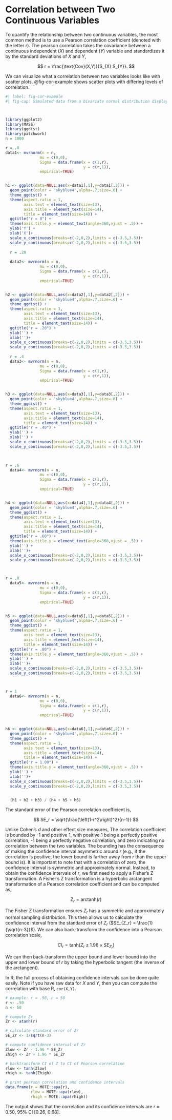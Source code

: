 
# Correlation between Two Continuous Variables

To quantify the relationship between two continuous variables, the most common method is to use a Pearson correlation coefficient (denoted with the letter $r$). The pearson correlation takes the covariance between a continuous independent ($X$) and dependent ($Y$) variable and standardizes it by the standard deviations of $X$ and $Y$,

$$
r = \frac{\text{Cov}(X,Y)}{S_{X} S_{Y}}.
$$

We can visualize what a correlation between two variables looks like with scatter plots. @fig-cor-example shows scatter plots with differing levels of correlation.

```r
#| label: fig-cor-example
#| fig-cap: Simulated data from a bivariate normal distribution displaying 6 different correlations, r = 0, .20, .40, .60, .80, and 1.00.



library(ggplot2)
library(MASS)
library(ggdist)
library(patchwork)
n = 1000

r = .0
data1<- mvrnorm(n = n,
               mu = c(0,0),
               Sigma = data.frame(x = c(1,r),
                                  y = c(r,1)),
               empirical=TRUE)


h1 <- ggplot(data=NULL,aes(x=data1[,1],y=data1[,2])) +
  geom_point(color = 'skyblue4',alpha=.7,size=.6) +
  theme_ggdist() +
  theme(aspect.ratio = 1,
        axis.text = element_text(size=13),
        axis.title = element_text(size=14),
        title = element_text(size=14)) +
  ggtitle("r = 0") +
  theme(axis.title.y = element_text(angle=360,vjust = .5)) +
  ylab('Y') +
  xlab('X')+
  scale_x_continuous(breaks=c(-2,0,2),limits = c(-3.5,3.5))+ 
  scale_y_continuous(breaks=c(-2,0,2),limits = c(-3.5,3.5))
  
  r = .20
  
  data2<- mvrnorm(n = n,
               mu = c(0,0),
               Sigma = data.frame(x = c(1,r),
                                  y = c(r,1)),
               empirical=TRUE)


h2 <- ggplot(data=NULL,aes(x=data2[,1],y=data2[,2])) +
  geom_point(color = 'skyblue4',alpha=.7,size=.6) +
  theme_ggdist() +
  theme(aspect.ratio = 1,
        axis.text = element_text(size=13),
        axis.title = element_text(size=14),
        title = element_text(size=14)) +
  ggtitle("r = .20") +
  ylab('') +
  xlab('')+
  scale_x_continuous(breaks=c(-2,0,2),limits = c(-3.5,3.5))+ 
  scale_y_continuous(breaks=c(-2,0,2),limits = c(-3.5,3.5))
  
  r = .4
  data3<- mvrnorm(n = n,
               mu = c(0,0),
               Sigma = data.frame(x = c(1,r),
                                  y = c(r,1)),
               empirical=TRUE)


h3 <- ggplot(data=NULL,aes(x=data3[,1],y=data3[,2])) +
  geom_point(color = 'skyblue4',alpha=.7,size=.6) +
  theme_ggdist() +
  theme(aspect.ratio = 1,
        axis.text = element_text(size=13),
        axis.title = element_text(size=14),
        title = element_text(size=14)) +
  ggtitle("r = .40") +
  ylab('') +
  xlab('') +
  scale_x_continuous(breaks=c(-2,0,2),limits = c(-3.5,3.5))+ 
  scale_y_continuous(breaks=c(-2,0,2),limits = c(-3.5,3.5))
  


r = .6
  data4<- mvrnorm(n = n,
               mu = c(0,0),
               Sigma = data.frame(x = c(1,r),
                                  y = c(r,1)),
               empirical=TRUE)


h4 <- ggplot(data=NULL,aes(x=data4[,1],y=data4[,2])) +
  geom_point(color = 'skyblue4',alpha=.7,size=.6) +
  theme_ggdist() +
  theme(aspect.ratio = 1,
        axis.text = element_text(size=13),
        axis.title = element_text(size=14),
        title = element_text(size=14)) +
  ggtitle("r = .60") +
  theme(axis.title.y = element_text(angle=360,vjust = .5)) +
  ylab('') +
  xlab('')+
  scale_x_continuous(breaks=c(-2,0,2),limits = c(-3.5,3.5))+ 
  scale_y_continuous(breaks=c(-2,0,2),limits = c(-3.5,3.5))



r = .8
  data5<- mvrnorm(n = n,
               mu = c(0,0),
               Sigma = data.frame(x = c(1,r),
                                  y = c(r,1)),
               empirical=TRUE)


h5 <- ggplot(data=NULL,aes(x=data5[,1],y=data5[,2])) +
  geom_point(color = 'skyblue4',alpha=.7,size=.6) +
  theme_ggdist() +
  theme(aspect.ratio = 1,
        axis.text = element_text(size=13),
        axis.title = element_text(size=14),
        title = element_text(size=14)) +
  ggtitle("r = .80") +
  theme(axis.title.y = element_text(angle=360,vjust = .5)) +
  ylab('') +
  xlab('')+
  scale_x_continuous(breaks=c(-2,0,2),limits = c(-3.5,3.5))+ 
  scale_y_continuous(breaks=c(-2,0,2),limits = c(-3.5,3.5))



r = 1
  data6<- mvrnorm(n = n,
               mu = c(0,0),
               Sigma = data.frame(x = c(1,r),
                                  y = c(r,1)),
               empirical=TRUE)


h6 <- ggplot(data=NULL,aes(x=data6[,1],y=data6[,2])) +
  geom_point(color = 'skyblue4',alpha=.7,size=.6) +
  theme_ggdist() +
  theme(aspect.ratio = 1,
        axis.text = element_text(size=13),
        axis.title = element_text(size=14),
        title = element_text(size=14)) +
  ggtitle("r = 1.00") +
  theme(axis.title.y = element_text(angle=360,vjust = .5)) +
  ylab('') +
  xlab('')+
  scale_x_continuous(breaks=c(-2,0,2),limits = c(-3.5,3.5))+ 
  scale_y_continuous(breaks=c(-2,0,2),limits = c(-3.5,3.5))


  (h1 + h2 + h3) / (h4 + h5 + h6)
```

The standard error of the Pearson correlation coefficient is,

$$
SE_r = \sqrt{\frac{\left(1-r^2\right)^2}{n-1}}
$$

Unlike Cohen's $d$ and other effect size measures, The correlation coefficient is bounded by -1 and positive 1, with positive 1 being a perfectly positive correlation, -1 being a perfectly negative correlation, and zero indicating no correlation between the two variables. The bounding has the consequence of making the confidence interval asymmetric around $r$ (e.g., if the correlation is positive, the lower bound is farther away from $r$ than the upper bound is). It is important to note that with a correlation of zero, the confidence interval is symmetric and approximately normal. Instead, to obtain the confidence intervals of $r$, we first need to apply a Fisher's Z transformation. A Fisher's Z transformation is a hyperbolic arctangent transformation of a Pearson correlation coefficient and can be computed as,

$$
Z_r = \text{arctanh}(r)
$$

The Fisher Z transformation ensures $Z_r$ has a symmetric and approximately normal sampling distribution. This then allows us to calculate the confidence interval from the standard error of $Z_r$ ($SE_{Z_r} = \frac{1}{\sqrt{n-3}}$). We can also back-transform the confidence into a Pearson correlation scale,

$$
CI_{r} = \text{tanh}(Z_r \pm 1.96\times SE_{Z_r})
$$

We can then back-transform the upper bound and lower bound into the upper and lower bound of $r$ by taking the hyperbolic tangent (the inverse of the arctangent).

In R, the full process of obtaining confidence intervals can be done quite easily. Note if you have raw data for $X$ and $Y$, then you can compute the correlation with base R, `cor(X,Y)`.

```r
# example: r = .50, n = 50
r <- .50
n <- 50

# compute Zr
Zr <- atanh(r)

# calculate standard error of Zr
SE_Zr <- 1/sqrt(n-3)

# compute confidence interval of Zr
Zlow <- Zr - 1.96 * SE_Zr
Zhigh <- Zr + 1.96 * SE_Zr

# backtransform CI of Z to CI of Pearson correlation
rlow <- tanh(Zlow) 
rhigh <- tanh(Zhigh)

# print pearson correlation and confidence intervals
data.frame(r = MOTE::apa(r), 
           rlow = MOTE::apa(rlow), 
           rhigh = MOTE::apa(rhigh))

```

The output shows that the correlation and its confidence intervals are $r$ = 0.50, 95% CI \[0.26, 0.68\].


